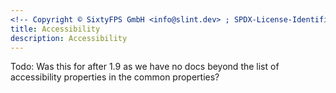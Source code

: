 ```yaml
---
<!-- Copyright © SixtyFPS GmbH <info@slint.dev> ; SPDX-License-Identifier: MIT -->
title: Accessibility
description: Accessibility
---
```


Todo: Was this for after 1.9 as we have no docs beyond the list of accessibility properties in the common properties?
